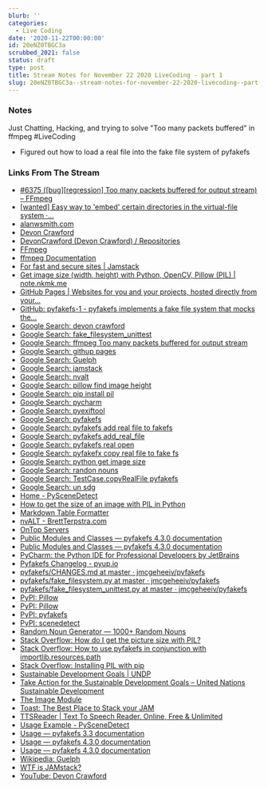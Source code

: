 ```yaml
---
blurb: ''
categories:
  - Live Coding
date: '2020-11-22T00:00:00'
id: 20eNZ0TBGC3a
scrubbed_2021: false
status: draft
type: post
title: Stream Notes for November 22 2020 LiveCoding - part 1
slug: 20eNZ0TBGC3a--stream-notes-for-november-22-2020-livecoding--part-1
---
```


### Notes

Just Chatting, Hacking, and trying to solve "Too many packets buffered" in ffmpeg #LiveCoding

- Figured out how to load a real file into the fake file system of pyfakefs 


### Links From The Stream



- [#6375 ([bug][regression] Too many packets buffered for output stream) – FFmpeg](https://trac.ffmpeg.org/ticket/6375)
- [[wanted] Easy way to 'embed' certain directories in the virtual-file system ·...](https://github.com/jmcgeheeiv/pyfakefs/issues/170)
- [alanwsmith.com](http://alanwsmith.github.io/test-video/)
- [Devon Crawford](https://devoncrawford.io/)
- [DevonCrawford (Devon Crawford) / Repositories](https://github.com/DevonCrawford?tab=repositories)
- [FFmpeg](https://ffmpeg.org/)
- [ffmpeg Documentation](https://ffmpeg.org/ffmpeg.html#Advanced-options)
- [For fast and secure sites | Jamstack](https://jamstack.org/)
- [Get image size (width, height) with Python, OpenCV, Pillow (PIL) | note.nkmk.me](https://note.nkmk.me/en/python-opencv-pillow-image-size/)
- [GitHub Pages | Websites for you and your projects, hosted directly from your...](https://pages.github.com/)
- [GitHub: pyfakefs-1 - pyfakefs implements a fake file system that mocks the...](https://github.com/davidlbaird/pyfakefs-1)
- [Google Search: devon crawford](https://www.google.com/search?client=safari&rls=en&q=devon+crawford&ie=UTF-8&oe=UTF-8)
- [Google Search: fake_filesystem_unittest](https://www.google.com/search?client=safari&rls=en&q=fake_filesystem_unittest&ie=UTF-8&oe=UTF-8)
- [Google Search: ffmpeg Too many packets buffered for output stream](https://www.google.com/search?client=safari&rls=en&q=ffmpeg+Too+many+packets+buffered+for+output+stream&ie=UTF-8&oe=UTF-8)
- [Google Search: githup pages](https://www.google.com/search?client=safari&rls=en&q=githup+pages&ie=UTF-8&oe=UTF-8)
- [Google Search: Guelph](https://www.google.com/search?client=safari&rls=en&q=Guelph&ie=UTF-8&oe=UTF-8)
- [Google Search: jamstack](https://www.google.com/search?client=safari&rls=en&q=jamstack&ie=UTF-8&oe=UTF-8)
- [Google Search: nvalt](https://www.google.com/search?client=safari&rls=en&q=nvalt&ie=UTF-8&oe=UTF-8)
- [Google Search: pillow find image height](https://www.google.com/search?client=safari&rls=en&q=pillow+find+image+height&ie=UTF-8&oe=UTF-8)
- [Google Search: pip install pil](https://www.google.com/search?client=safari&rls=en&q=pip+install+pil&ie=UTF-8&oe=UTF-8)
- [Google Search: pycharm](https://www.google.com/search?client=safari&rls=en&q=pycharm&ie=UTF-8&oe=UTF-8)
- [Google Search: pyexiftool](https://www.google.com/search?client=safari&rls=en&q=pyexiftool&ie=UTF-8&oe=UTF-8)
- [Google Search: pyfakefs](https://www.google.com/search?client=safari&rls=en&q=pyfakefs&ie=UTF-8&oe=UTF-8)
- [Google Search: pyfakefs add real file to fakefs](https://www.google.com/search?newwindow=1&client=safari&rls=en&ei=J6W6X8DRK7-LwbkP6I618A4&q=pyfakefs+add+real+file+to+fakefs&oq=pyfakefs+add+real+file+to+fakefs&gs_lcp=CgZwc3ktYWIQAzIFCCEQoAE6BAgAEEdQhhFY5RFgqBNoAHACeACAAYsBiAH5AZIBAzAuMpgBAKABAaoBB2d3cy13aXrIAQjAAQE&sclient=psy-ab&ved=0ahUKEwiAgcXU25btAhW_RTABHWhHDe4Q4dUDCAw&uact=5)
- [Google Search: pyfakefs add_real_file](https://www.google.com/search?client=safari&rls=en&q=pyfakefs+add_real_file&ie=UTF-8&oe=UTF-8)
- [Google Search: pyfakefs real open](https://www.google.com/search?newwindow=1&client=safari&rls=en&ei=0qK6X_h-npvBuQ-t_aKoBg&q=pyfakefs+real+open&oq=pyfakefs+real+open&gs_lcp=CgZwc3ktYWIQAzoECAAQR1DcFljBF2DkH2gAcAF4AIABV4gBngGSAQEymAEAoAEBqgEHZ3dzLXdpesgBCMABAQ&sclient=psy-ab&ved=0ahUKEwj4r8S32ZbtAhWeTTABHa2-CGUQ4dUDCAw&uact=5)
- [Google Search: pyfakefx copy real file to fake fs](https://www.google.com/search?newwindow=1&client=safari&rls=en&ei=P6K6X9eKJdeHwbkP0YmCqAg&q=pyfakefx+copy+real+file+to+fake+fs&oq=pyfakefx+copy+real+file+to+fake+fs&gs_lcp=CgZwc3ktYWIQAzIHCCEQChCgATIHCCEQChCgAToECAAQRzoFCCEQqwJQ1hRYrRVg2BhoAHACeACAAZgBiAGLApIBAzAuMpgBAKABAaoBB2d3cy13aXrIAQjAAQE&sclient=psy-ab&ved=0ahUKEwiXptzx2JbtAhXXQzABHdGEAIUQ4dUDCAw&uact=5)
- [Google Search: python get image size](https://www.google.com/search?client=safari&rls=en&q=python+get+image+size&ie=UTF-8&oe=UTF-8)
- [Google Search: randon nouns](https://www.google.com/search?client=safari&rls=en&q=randon+nouns&ie=UTF-8&oe=UTF-8)
- [Google Search: TestCase.copyRealFile pyfakefs](https://www.google.com/search?client=safari&rls=en&q=TestCase.copyRealFile+pyfakefs&ie=UTF-8&oe=UTF-8)
- [Google Search: un sdg](https://www.google.com/search?client=safari&rls=en&q=un+sdg&ie=UTF-8&oe=UTF-8)
- [Home - PySceneDetect](https://pyscenedetect.readthedocs.io/en/latest/)
- [How to get the size of an image with PIL in Python](https://www.kite.com/python/answers/how-to-get-the-size-of-an-image-with-pil-in-python)
- [Markdown Table Formatter](http://markdowntable.com/)
- [nvALT - BrettTerpstra.com](https://brettterpstra.com/projects/nvalt/)
- [OnTop Servers](https://bobrossrtx.github.io/)
- [Public Modules and Classes — pyfakefs 4.3.0 documentation](http://jmcgeheeiv.github.io/pyfakefs/release/modules.html#)
- [Public Modules and Classes — pyfakefs 4.3.0 documentation](https://jmcgeheeiv.github.io/pyfakefs/release/modules.html#unittest-module-classes)
- [PyCharm: the Python IDE for Professional Developers by JetBrains](https://www.jetbrains.com/pycharm/)
- [Pyfakefs Changelog - pyup.io](https://pyup.io/changelogs/pyfakefs/)
- [pyfakefs/CHANGES.md at master · jmcgeheeiv/pyfakefs](https://github.com/jmcgeheeiv/pyfakefs/blob/master/CHANGES.md)
- [pyfakefs/fake_filesystem.py at master · jmcgeheeiv/pyfakefs](https://github.com/jmcgeheeiv/pyfakefs/blob/master/pyfakefs/fake_filesystem.py)
- [pyfakefs/fake_filesystem_unittest.py at master · jmcgeheeiv/pyfakefs](https://github.com/jmcgeheeiv/pyfakefs/blob/master/pyfakefs/fake_filesystem_unittest.py)
- [PyPI: Pillow](https://pypi.org/project/Pillow/2.2.1/)
- [PyPI: Pillow](https://pypi.org/project/Pillow/)
- [PyPI: pyfakefs](https://pypi.org/project/pyfakefs/)
- [PyPI: scenedetect](https://pypi.org/project/scenedetect/)
- [Random Noun Generator — 1000+ Random Nouns](https://randomwordgenerator.com/noun.php)
- [Stack Overflow: How do I get the picture size with PIL?](https://stackoverflow.com/questions/6444548/how-do-i-get-the-picture-size-with-pil)
- [Stack Overflow: How to use pyfakefs in conjunction with importlib.resources.path](https://stackoverflow.com/questions/59160123/how-to-use-pyfakefs-in-conjunction-with-importlib-resources-path)
- [Stack Overflow: Installing PIL with pip](https://stackoverflow.com/questions/20060096/installing-pil-with-pip)
- [Sustainable Development Goals | UNDP](https://www.undp.org/content/undp/en/home/sustainable-development-goals.html)
- [Take Action for the Sustainable Development Goals – United Nations Sustainable Development](https://www.un.org/sustainabledevelopment/sustainable-development-goals/)
- [The Image Module](http://effbot.org/imagingbook/image.htm#examples)
- [Toast: The Best Place to Stack your JAM](https://www.toast.dev/)
- [TTSReader | Text To Speech Reader. Online, Free & Unlimited](https://ttsreader.com/)
- [Usage Example - PySceneDetect](https://pyscenedetect.readthedocs.io/en/latest/examples/usage-example/)
- [Usage — pyfakefs 3.3 documentation](http://jmcgeheeiv.github.io/pyfakefs/release33/usage.html)
- [Usage — pyfakefs 4.3.0 documentation](http://jmcgeheeiv.github.io/pyfakefs/release/usage.html)
- [Usage — pyfakefs 4.3.0 documentation](http://jmcgeheeiv.github.io/pyfakefs/release/usage.html#file-creation-helpers)
- [Wikipedia: Guelph](https://en.wikipedia.org/wiki/Guelph)
- [WTF is JAMstack?](https://jamstack.wtf/)
- [YouTube: Devon Crawford](https://www.youtube.com/channel/UCDrekHmOnkptxq3gUU0IyfA)
